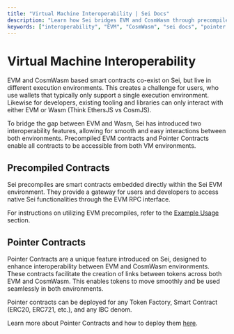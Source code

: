 ```yaml
---
title: "Virtual Machine Interoperability | Sei Docs"
description: "Learn how Sei bridges EVM and CosmWasm through precompiles and pointer contracts. Unlock seamless cross-VM interactions for tokens and contracts."
keywords: ["interoperability", "EVM", "CosmWasm", "sei docs", "pointer contracts"]
---
```



# Virtual Machine Interoperability

EVM and CosmWasm based smart contracts co-exist on Sei, but live in different execution environments.
This creates a challenge for users, who use wallets that typically only support a single execution environment.
Likewise for developers, existing tooling and libraries can only interact with either EVM or Wasm (Think EthersJS vs CosmJS).

To bridge the gap between EVM and Wasm, Sei has introduced two interoperability features, allowing for smooth and easy interactions between both environments.
Precompiled EVM contracts and Pointer Contracts enable all contracts to be accessible from both VM environments.

<ImageWithCaption img={interoperability} alt='Interoperability' caption='Enabling seamless access to all tokens and contracts on Sei' />

## Precompiled Contracts

Sei precompiles are smart contracts embedded directly within the Sei EVM environment. 
They provide a gateway for users and developers to access native Sei functionalities through the EVM RPC interface.

For instructions on utilizing EVM precompiles, refer to the [Example Usage](./precompiles/example-usage.mdx) section.

## Pointer Contracts

Pointer Contracts are a unique feature introduced on Sei, designed to enhance interoperability between EVM and CosmWasm environments.
These contracts facilitate the creation of links between tokens across both EVM and CosmWasm.
This enables tokens to move smoothly and be used seamlessly in both environments.

Pointer contracts can be deployed for any Token Factory, Smart Contract (ERC20, ERC721, etc.), and any IBC denom.

Learn more about Pointer Contracts and how to deploy them [here](../../dev-tutorials/pointer-contracts.mdx).
